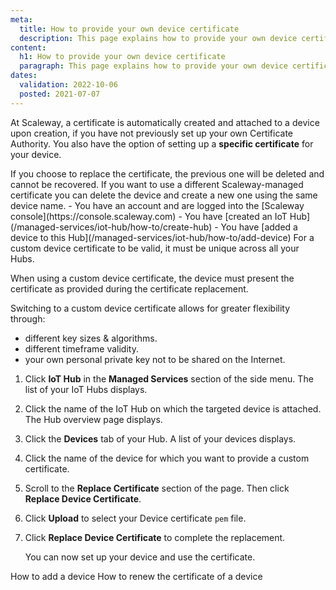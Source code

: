 ```yaml
---
meta:
  title: How to provide your own device certificate
  description: This page explains how to provide your own device certificate
content:
  h1: How to provide your own device certificate
  paragraph: This page explains how to provide your own device certificate
dates:
  validation: 2022-10-06
  posted: 2021-07-07
---
```


At Scaleway, a certificate is automatically created and attached to a device upon creation, if you have not previously set up your own Certificate Authority. You also have the option of setting up a **specific certificate** for your device.

<Message type="important">
  If you choose to replace the certificate, the previous one will be deleted and cannot be recovered.
  If you want to use a different Scaleway-managed certificate you can delete the device and create a new one using the same device name.
</Message>

<Message type="requirement">
  - You have an account and are logged into the [Scaleway console](https://console.scaleway.com)
  - You have [created an IoT Hub](/managed-services/iot-hub/how-to/create-hub)
  - You have [added a device to this Hub](/managed-services/iot-hub/how-to/add-device)
</Message>

<Message type="important">
  For a custom device certificate to be valid, it must be unique across all your Hubs.
</Message>

When using a custom device certificate, the device must present the certificate as provided during the certificate replacement.

Switching to a custom device certificate allows for greater flexibility through: 

- different key sizes & algorithms.
- different timeframe validity.
- your own personal private key not to be shared on the Internet.

1. Click **IoT Hub** in the **Managed Services** section of the side menu. The list of your IoT Hubs displays.
2. Click the name of the IoT Hub on which the targeted device is attached. The Hub overview page displays.
3. Click the **Devices** tab of your Hub. A list of your devices displays.
4. Click the name of the device for which you want to provide a custom certificate. 
5. Scroll to the **Replace Certificate** section of the page. Then click **Replace Device Certificate**.
6. Click **Upload** to select your Device certificate `pem` file.
7. Click **Replace Device Certificate** to complete the replacement.

    You can now set up your device and use the certificate.


<Navigation title="See Also">
  <PreviousButton to="/managed-services/iot-hub/how-to/add-device">How to add a device</PreviousButton>
  <NextButton to="/managed-services/iot-hub/how-to/renew-device-certificate">How to renew the certificate of a device</NextButton>
</Navigation>

